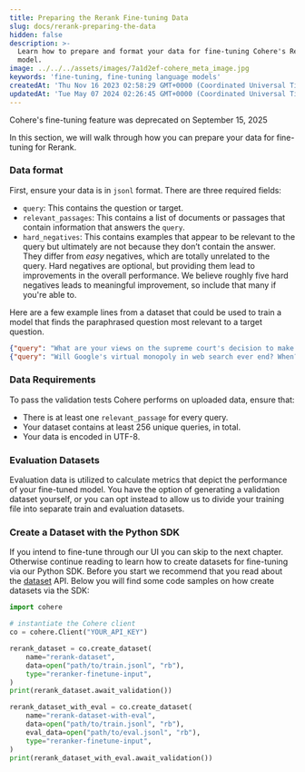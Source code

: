 ```yaml
---
title: Preparing the Rerank Fine-tuning Data
slug: docs/rerank-preparing-the-data
hidden: false
description: >-
  Learn how to prepare and format your data for fine-tuning Cohere's Rerank
  model.
image: ../../../assets/images/7a1d2ef-cohere_meta_image.jpg
keywords: 'fine-tuning, fine-tuning language models'
createdAt: 'Thu Nov 16 2023 02:58:29 GMT+0000 (Coordinated Universal Time)'
updatedAt: 'Tue May 07 2024 02:26:45 GMT+0000 (Coordinated Universal Time)'
---
```

<Warning>
Cohere's fine-tuning feature was deprecated on September 15, 2025
</Warning>

In this section, we will walk through how you can prepare your data for fine-tuning for Rerank.

### Data format

First, ensure your data is in `jsonl` format. There are three required fields: 

- `query`: This contains the question or target.
- `relevant_passages`: This contains a list of documents or passages that contain information that answers the `query`.
- `hard_negatives`: This contains examples that appear to be relevant to the query but ultimately are not because they don’t contain the answer. They differ from _easy_ negatives, which are totally unrelated to the query. Hard negatives are optional, but providing them lead to improvements in the overall performance. We believe roughly five hard negatives leads to meaningful improvement, so include that many if you're able to.

Here are a few example lines from a dataset that could be used to train a model that finds the paraphrased question most relevant to a target question.

```json JSON
{"query": "What are your views on the supreme court's decision to make playing national anthem mandatory in cinema halls?", "relevant_passages": ["What are your views on Supreme Court decision of must National Anthem before movies?"], "hard_negatives": ["Is the decision of SC justified by not allowing national anthem inside courts but making it compulsory at cinema halls?", "Why has the supreme court of India ordered that cinemas play the national anthem before the screening of all movies? Is it justified?", "Is it a good decision by SC to play National Anthem in the theater before screening movie?", "Why is the national anthem being played in theaters?", "What does Balaji Vishwanathan think about the compulsory national anthem rule?"]}
{"query": "Will Google's virtual monopoly in web search ever end? When?", "relevant_passages": ["Is Google's search monopoly capable of being disrupted?"], "hard_negatives": ["Who is capable of ending Google's monopoly in search?", "What is the future of Google?", "When will the Facebook era end?", "When will Facebook stop being the most popular?", "What happened to Google Search?"]}
```

### Data Requirements

To pass the validation tests Cohere performs on uploaded data, ensure that: 

- There is at least one `relevant_passage` for every query.
- Your dataset contains at least 256 unique queries, in total.
- Your data is encoded in UTF-8.

### Evaluation Datasets

Evaluation data is utilized to calculate metrics that depict the performance of your fine-tuned model. You have the option of generating a validation dataset yourself, or you can opt instead to allow us to divide your training file into separate train and evaluation datasets.

### Create a Dataset with the Python SDK

If you intend to fine-tune through our UI you can skip to the next chapter. Otherwise continue reading to learn how to create datasets for fine-tuning via our Python SDK. Before you start we recommend that you read about the [dataset](/docs/datasets) API. Below you will find some code samples on how create datasets via the SDK:

```python PYTHON
import cohere

# instantiate the Cohere client
co = cohere.Client("YOUR_API_KEY")

rerank_dataset = co.create_dataset(
    name="rerank-dataset",
    data=open("path/to/train.jsonl", "rb"),
    type="reranker-finetune-input",
)
print(rerank_dataset.await_validation())

rerank_dataset_with_eval = co.create_dataset(
    name="rerank-dataset-with-eval",
    data=open("path/to/train.jsonl", "rb"),
    eval_data=open("path/to/eval.jsonl", "rb"),
    type="reranker-finetune-input",
)
print(rerank_dataset_with_eval.await_validation())
```
